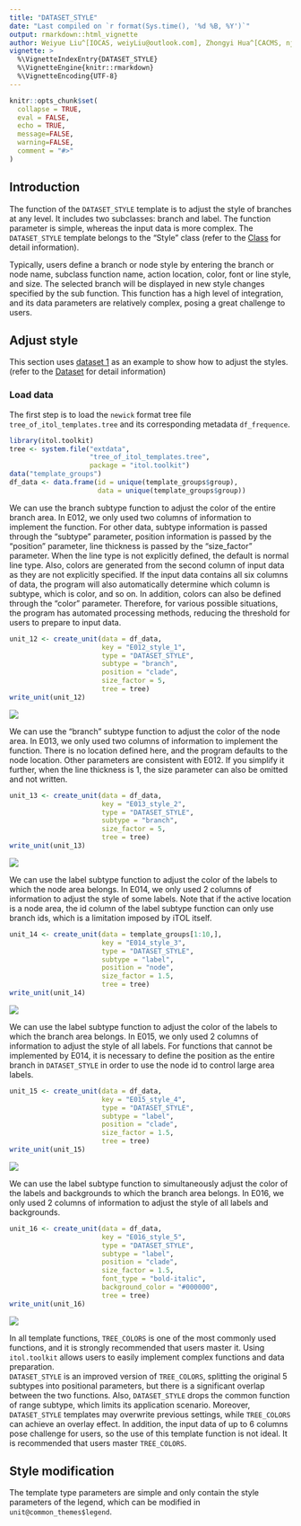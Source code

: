 ```yaml
---
title: "DATASET_STYLE"
date: "Last compiled on `r format(Sys.time(), '%d %B, %Y')`"
output: rmarkdown::html_vignette
author: Weiyue Liu^[IOCAS, weiyLiu@outlook.com], Zhongyi Hua^[CACMS, njbxhzy@hotmail.com], Tong Zhou^[IOCAS, tongzhou2017@gmail.com]
vignette: >
  %\VignetteIndexEntry{DATASET_STYLE}
  %\VignetteEngine{knitr::rmarkdown}
  %\VignetteEncoding{UTF-8}
---
```


```r
knitr::opts_chunk$set(
  collapse = TRUE,
  eval = FALSE,
  echo = TRUE,
  message=FALSE,
  warning=FALSE,
  comment = "#>"
)
```
## Introduction
The function of the `DATASET_STYLE` template is to adjust the style of branches at any level. It includes two subclasses: branch and label. The function parameter is simple, whereas the input data is more complex. The `DATASET_STYLE` template belongs to the "Style" class (refer to the [Class]() for detail information).

Typically, users define a branch or node style by entering the branch or node name, subclass function name, action location, color, font or line style, and size. The selected branch will be displayed in new style changes specified by the sub function. This function has a high level of integration, and its data parameters are relatively complex, posing a great challenge to users.

## Adjust style
This section uses [dataset 1](https://github.com/TongZhou2017/itol.toolkit/tree/master/inst/extdata/dataset1) as an example to show how to adjust the styles. (refer to the  [Dataset](https://tongzhou2017.github.io/itol.toolkit/articles/Datasets.html) for detail information)

### Load data
The first step is to load the `newick` format tree file `tree_of_itol_templates.tree` and its corresponding metadata `df_frequence`. 

```r
library(itol.toolkit)
tree <- system.file("extdata",
                    "tree_of_itol_templates.tree",
                    package = "itol.toolkit")
data("template_groups")
df_data <- data.frame(id = unique(template_groups$group),
                      data = unique(template_groups$group))
```

We can use the branch subtype function to adjust the color of the entire branch area. In E012, we only used two columns of information to implement the function. For other data, subtype information is passed through the "subtype" parameter, position information is passed by the "position" parameter, line thickness is passed by the "size_factor" parameter. When the line type is not explicitly defined, the default is normal line type. Also, colors are generated from the second column of input data as they are not explicitly specified. If the input data contains all six columns of data, the program will also automatically determine which column is subtype, which is color, and so on. In addition, colors can also be defined through the "color" parameter. Therefore, for various possible situations, the program has automated processing methods, reducing the threshold for users to prepare to input data.

```r
unit_12 <- create_unit(data = df_data, 
                       key = "E012_style_1",
                       type = "DATASET_STYLE", 
                       subtype = "branch",
                       position = "clade",
                       size_factor = 5,
                       tree = tree)
write_unit(unit_12)
```

![](images/DATASET_STYLE_1.png)

We can use the "branch" subtype function to adjust the color of the node area. In E013, we only used two columns of information to implement the function. There is no location defined here, and the program defaults to the node location. Other parameters are consistent with E012. If you simplify it further, when the line thickness is 1, the size parameter can also be omitted and not written.

```r
unit_13 <- create_unit(data = df_data, 
                       key = "E013_style_2", 
                       type = "DATASET_STYLE", 
                       subtype = "branch",
                       size_factor = 5,
                       tree = tree)
write_unit(unit_13)
```

![](images/DATASET_STYLE_2.png)

We can use the label subtype function to adjust the color of the labels to which the node area belongs. In E014, we only used 2 columns of information to adjust the style of some labels. Note that if the active location is a node area, the id column of the label subtype function can only use branch ids, which is a limitation imposed by iTOL itself.

```r
unit_14 <- create_unit(data = template_groups[1:10,], 
                       key = "E014_style_3",
                       type = "DATASET_STYLE", 
                       subtype = "label",
                       position = "node",
                       size_factor = 1.5,
                       tree = tree)
write_unit(unit_14)
```

![](images/DATASET_STYLE_3.png)

We can use the label subtype function to adjust the color of the labels to which the branch area belongs. In E015, we only used 2 columns of information to adjust the style of all labels. For functions that cannot be implemented by E014, it is necessary to define the position as the entire branch in `DATASET_STYLE` in order to use the node id to control large area labels.

```r
unit_15 <- create_unit(data = df_data,
                       key = "E015_style_4",
                       type = "DATASET_STYLE",
                       subtype = "label",
                       position = "clade",
                       size_factor = 1.5,
                       tree = tree)
write_unit(unit_15)
```

![](images/DATASET_STYLE_4.png)

We can use the label subtype function to simultaneously adjust the color of the labels and backgrounds to which the branch area belongs. In E016, we only used 2 columns of information to adjust the style of all labels and backgrounds.

```r
unit_16 <- create_unit(data = df_data, 
                       key = "E016_style_5", 
                       type = "DATASET_STYLE", 
                       subtype = "label",
                       position = "clade",
                       size_factor = 1.5,
                       font_type = "bold-italic",
                       background_color = "#000000",
                       tree = tree)
write_unit(unit_16)
```

![](images/DATASET_STYLE_5.png)

In all template functions, `TREE_COLORS` is one of the most commonly used functions, and it is strongly recommended that users master it. Using `itol.toolkit` allows users to easily implement complex functions and data preparation.  
`DATASET_STYLE` is an improved version of `TREE_COLORS`, splitting the original 5 subtypes into positional parameters, but there is a significant overlap between the two functions. Also, `DATASET_STYLE` drops the common function of range subtype, which limits its application scenario. Moreover, `DATASET_STYLE` templates may overwrite previous settings, while `TREE_COLORS` can achieve an overlay effect. In addition, the input data of up to 6 columns pose challenge for users, so the use of this template function is not ideal. It is recommended that users master `TREE_COLORS`.

## Style modification

The template type parameters are simple and only contain the style parameters of the legend, which can be modified in `unit@common_themes$legend`.
